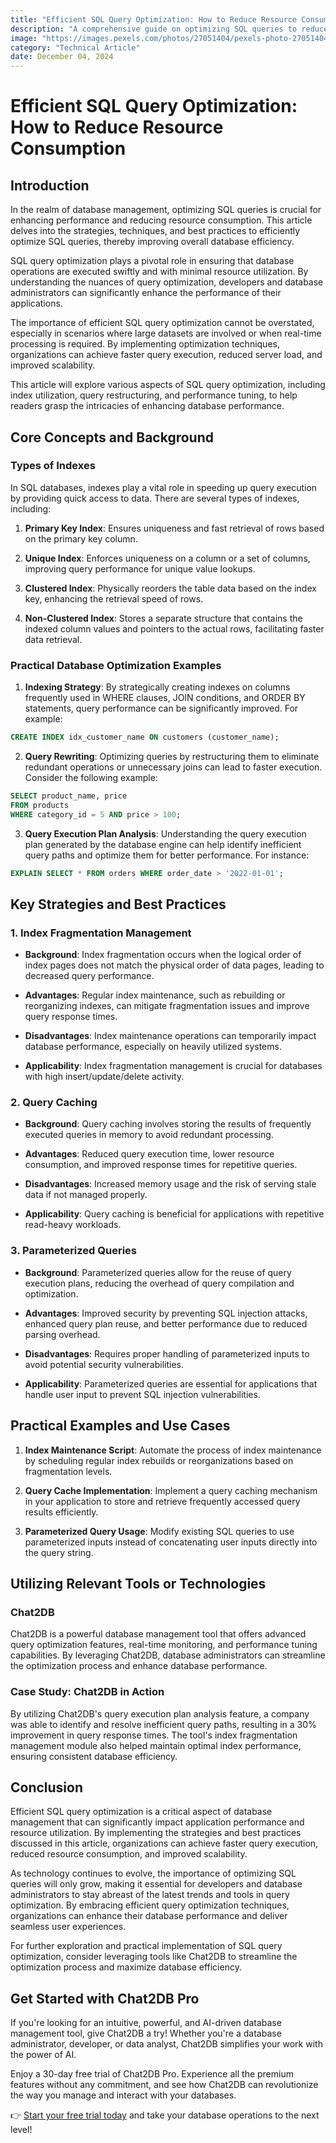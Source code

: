 ```yaml
---
title: "Efficient SQL Query Optimization: How to Reduce Resource Consumption"
description: "A comprehensive guide on optimizing SQL queries to reduce resource consumption and improve performance."
image: "https://images.pexels.com/photos/27051404/pexels-photo-27051404.jpeg?auto=compress&cs=tinysrgb&dpr=1&w=500"
category: "Technical Article"
date: December 04, 2024
---
```


# Efficient SQL Query Optimization: How to Reduce Resource Consumption

## Introduction

In the realm of database management, optimizing SQL queries is crucial for enhancing performance and reducing resource consumption. This article delves into the strategies, techniques, and best practices to efficiently optimize SQL queries, thereby improving overall database efficiency.

SQL query optimization plays a pivotal role in ensuring that database operations are executed swiftly and with minimal resource utilization. By understanding the nuances of query optimization, developers and database administrators can significantly enhance the performance of their applications.

The importance of efficient SQL query optimization cannot be overstated, especially in scenarios where large datasets are involved or when real-time processing is required. By implementing optimization techniques, organizations can achieve faster query execution, reduced server load, and improved scalability.

This article will explore various aspects of SQL query optimization, including index utilization, query restructuring, and performance tuning, to help readers grasp the intricacies of enhancing database performance.

## Core Concepts and Background

### Types of Indexes

In SQL databases, indexes play a vital role in speeding up query execution by providing quick access to data. There are several types of indexes, including:

1. **Primary Key Index**: Ensures uniqueness and fast retrieval of rows based on the primary key column.

2. **Unique Index**: Enforces uniqueness on a column or a set of columns, improving query performance for unique value lookups.

3. **Clustered Index**: Physically reorders the table data based on the index key, enhancing the retrieval speed of rows.

4. **Non-Clustered Index**: Stores a separate structure that contains the indexed column values and pointers to the actual rows, facilitating faster data retrieval.

### Practical Database Optimization Examples

1. **Indexing Strategy**: By strategically creating indexes on columns frequently used in WHERE clauses, JOIN conditions, and ORDER BY statements, query performance can be significantly improved. For example:

```sql
CREATE INDEX idx_customer_name ON customers (customer_name);
```

2. **Query Rewriting**: Optimizing queries by restructuring them to eliminate redundant operations or unnecessary joins can lead to faster execution. Consider the following example:

```sql
SELECT product_name, price
FROM products
WHERE category_id = 5 AND price > 100;
```

3. **Query Execution Plan Analysis**: Understanding the query execution plan generated by the database engine can help identify inefficient query paths and optimize them for better performance. For instance:

```sql
EXPLAIN SELECT * FROM orders WHERE order_date > '2022-01-01';
```

## Key Strategies and Best Practices

### 1. Index Fragmentation Management

- **Background**: Index fragmentation occurs when the logical order of index pages does not match the physical order of data pages, leading to decreased query performance.

- **Advantages**: Regular index maintenance, such as rebuilding or reorganizing indexes, can mitigate fragmentation issues and improve query response times.

- **Disadvantages**: Index maintenance operations can temporarily impact database performance, especially on heavily utilized systems.

- **Applicability**: Index fragmentation management is crucial for databases with high insert/update/delete activity.

### 2. Query Caching

- **Background**: Query caching involves storing the results of frequently executed queries in memory to avoid redundant processing.

- **Advantages**: Reduced query execution time, lower resource consumption, and improved response times for repetitive queries.

- **Disadvantages**: Increased memory usage and the risk of serving stale data if not managed properly.

- **Applicability**: Query caching is beneficial for applications with repetitive read-heavy workloads.

### 3. Parameterized Queries

- **Background**: Parameterized queries allow for the reuse of query execution plans, reducing the overhead of query compilation and optimization.

- **Advantages**: Improved security by preventing SQL injection attacks, enhanced query plan reuse, and better performance due to reduced parsing overhead.

- **Disadvantages**: Requires proper handling of parameterized inputs to avoid potential security vulnerabilities.

- **Applicability**: Parameterized queries are essential for applications that handle user input to prevent SQL injection vulnerabilities.

## Practical Examples and Use Cases

1. **Index Maintenance Script**: Automate the process of index maintenance by scheduling regular index rebuilds or reorganizations based on fragmentation levels.

2. **Query Cache Implementation**: Implement a query caching mechanism in your application to store and retrieve frequently accessed query results efficiently.

3. **Parameterized Query Usage**: Modify existing SQL queries to use parameterized inputs instead of concatenating user inputs directly into the query string.

## Utilizing Relevant Tools or Technologies

### Chat2DB

Chat2DB is a powerful database management tool that offers advanced query optimization features, real-time monitoring, and performance tuning capabilities. By leveraging Chat2DB, database administrators can streamline the optimization process and enhance database performance.

### Case Study: Chat2DB in Action

By utilizing Chat2DB's query execution plan analysis feature, a company was able to identify and resolve inefficient query paths, resulting in a 30% improvement in query response times. The tool's index fragmentation management module also helped maintain optimal index performance, ensuring consistent database efficiency.

## Conclusion

Efficient SQL query optimization is a critical aspect of database management that can significantly impact application performance and resource utilization. By implementing the strategies and best practices discussed in this article, organizations can achieve faster query execution, reduced resource consumption, and improved scalability.

As technology continues to evolve, the importance of optimizing SQL queries will only grow, making it essential for developers and database administrators to stay abreast of the latest trends and tools in query optimization. By embracing efficient query optimization techniques, organizations can enhance their database performance and deliver seamless user experiences.

For further exploration and practical implementation of SQL query optimization, consider leveraging tools like Chat2DB to streamline the optimization process and maximize database efficiency.


## Get Started with Chat2DB Pro

If you're looking for an intuitive, powerful, and AI-driven database management tool, give Chat2DB a try! Whether you're a database administrator, developer, or data analyst, Chat2DB simplifies your work with the power of AI.

Enjoy a 30-day free trial of Chat2DB Pro. Experience all the premium features without any commitment, and see how Chat2DB can revolutionize the way you manage and interact with your databases.

👉 [Start your free trial today](https://chat2db.ai/pricing) and take your database operations to the next level!
